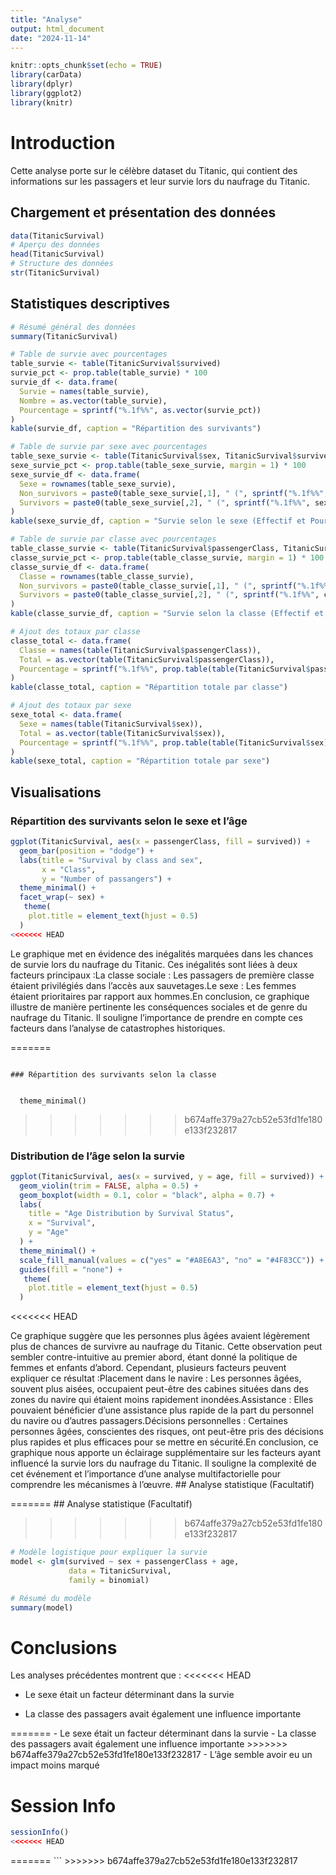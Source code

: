 ```yaml
---
title: "Analyse"
output: html_document
date: "2024-11-14"
---
```


```r
knitr::opts_chunk$set(echo = TRUE)
library(carData)
library(dplyr)
library(ggplot2)
library(knitr)
```
# Introduction

Cette analyse porte sur le célèbre dataset du Titanic, qui contient des informations sur les passagers et leur survie lors du naufrage du Titanic.

## Chargement et présentation des données

```r
data(TitanicSurvival)
# Aperçu des données
head(TitanicSurvival)
# Structure des données
str(TitanicSurvival)
```

## Statistiques descriptives

```r
# Résumé général des données
summary(TitanicSurvival)

# Table de survie avec pourcentages
table_survie <- table(TitanicSurvival$survived)
survie_pct <- prop.table(table_survie) * 100
survie_df <- data.frame(
  Survie = names(table_survie),
  Nombre = as.vector(table_survie),
  Pourcentage = sprintf("%.1f%%", as.vector(survie_pct))
)
kable(survie_df, caption = "Répartition des survivants")

# Table de survie par sexe avec pourcentages
table_sexe_survie <- table(TitanicSurvival$sex, TitanicSurvival$survived)
sexe_survie_pct <- prop.table(table_sexe_survie, margin = 1) * 100
sexe_survie_df <- data.frame(
  Sexe = rownames(table_sexe_survie),
  Non_survivors = paste0(table_sexe_survie[,1], " (", sprintf("%.1f%%", sexe_survie_pct[,1]), ")"),
  Survivors = paste0(table_sexe_survie[,2], " (", sprintf("%.1f%%", sexe_survie_pct[,2]), ")")
)
kable(sexe_survie_df, caption = "Survie selon le sexe (Effectif et Pourcentage par ligne)")

# Table de survie par classe avec pourcentages
table_classe_survie <- table(TitanicSurvival$passengerClass, TitanicSurvival$survived)
classe_survie_pct <- prop.table(table_classe_survie, margin = 1) * 100
classe_survie_df <- data.frame(
  Classe = rownames(table_classe_survie),
  Non_survivors = paste0(table_classe_survie[,1], " (", sprintf("%.1f%%", classe_survie_pct[,1]), ")"),
  Survivors = paste0(table_classe_survie[,2], " (", sprintf("%.1f%%", classe_survie_pct[,2]), ")")
)
kable(classe_survie_df, caption = "Survie selon la classe (Effectif et Pourcentage par ligne)")

# Ajout des totaux par classe
classe_total <- data.frame(
  Classe = names(table(TitanicSurvival$passengerClass)),
  Total = as.vector(table(TitanicSurvival$passengerClass)),
  Pourcentage = sprintf("%.1f%%", prop.table(table(TitanicSurvival$passengerClass)) * 100)
)
kable(classe_total, caption = "Répartition totale par classe")

# Ajout des totaux par sexe
sexe_total <- data.frame(
  Sexe = names(table(TitanicSurvival$sex)),
  Total = as.vector(table(TitanicSurvival$sex)),
  Pourcentage = sprintf("%.1f%%", prop.table(table(TitanicSurvival$sex)) * 100)
)
kable(sexe_total, caption = "Répartition totale par sexe")
```

## Visualisations

### Répartition des survivants selon le sexe et l'âge

```r
ggplot(TitanicSurvival, aes(x = passengerClass, fill = survived)) +
  geom_bar(position = "dodge") +
  labs(title = "Survival by class and sex",
       x = "Class",
       y = "Number of passangers") +
  theme_minimal() +
  facet_wrap(~ sex) +
   theme(
    plot.title = element_text(hjust = 0.5)  
  ) 
<<<<<<< HEAD

```



Le graphique met en évidence des inégalités marquées dans les chances de survie lors du naufrage du Titanic. Ces inégalités sont liées à deux facteurs principaux :La classe sociale : Les passagers de première classe étaient privilégiés dans l'accès aux sauvetages.Le sexe : Les femmes étaient prioritaires par rapport aux hommes.En conclusion, ce graphique illustre de manière pertinente les conséquences sociales et de genre du naufrage du Titanic. Il souligne l'importance de prendre en compte ces facteurs dans l'analyse de catastrophes historiques.


=======
```

### Répartition des survivants selon la classe


  theme_minimal()
```
>>>>>>> b674affe379a27cb52e53fd1fe180e133f232817

### Distribution de l'âge selon la survie

```r
ggplot(TitanicSurvival, aes(x = survived, y = age, fill = survived)) +
  geom_violin(trim = FALSE, alpha = 0.5) +  
  geom_boxplot(width = 0.1, color = "black", alpha = 0.7) +  
  labs(
    title = "Age Distribution by Survival Status",
    x = "Survival",
    y = "Age"
  ) +
  theme_minimal() +
  scale_fill_manual(values = c("yes" = "#A8E6A3", "no" = "#4F83CC")) +  
  guides(fill = "none") +
   theme(
    plot.title = element_text(hjust = 0.5)  
  )

```

<<<<<<< HEAD


Ce graphique suggère que les personnes plus âgées avaient légèrement plus de chances de survivre au naufrage du Titanic. Cette observation peut sembler contre-intuitive au premier abord, étant donné la politique de femmes et enfants d'abord. Cependant, plusieurs facteurs peuvent expliquer ce résultat :Placement dans le navire : Les personnes âgées, souvent plus aisées, occupaient peut-être des cabines situées dans des zones du navire qui étaient moins rapidement inondées.Assistance : Elles pouvaient bénéficier d'une assistance plus rapide de la part du personnel du navire ou d'autres passagers.Décisions personnelles : Certaines personnes âgées, conscientes des risques, ont peut-être pris des décisions plus rapides et plus efficaces pour se mettre en sécurité.En conclusion, ce graphique nous apporte un éclairage supplémentaire sur les facteurs ayant influencé la survie lors du naufrage du Titanic. Il souligne la complexité de cet événement et l'importance d'une analyse multifactorielle pour comprendre les mécanismes à l'œuvre.
## Analyse statistique (Facultatif)



=======
## Analyse statistique (Facultatif)

>>>>>>> b674affe379a27cb52e53fd1fe180e133f232817
```r
# Modèle logistique pour expliquer la survie
model <- glm(survived ~ sex + passengerClass + age, 
             data = TitanicSurvival, 
             family = binomial)

# Résumé du modèle
summary(model)
```

# Conclusions

Les analyses précédentes montrent que :
<<<<<<< HEAD

- Le sexe était un facteur déterminant dans la survie

- La classe des passagers avait également une influence importante

=======
- Le sexe était un facteur déterminant dans la survie
- La classe des passagers avait également une influence importante
>>>>>>> b674affe379a27cb52e53fd1fe180e133f232817
- L'âge semble avoir eu un impact moins marqué

# Session Info

```r
sessionInfo()
<<<<<<< HEAD
```
=======
```
>>>>>>> b674affe379a27cb52e53fd1fe180e133f232817

